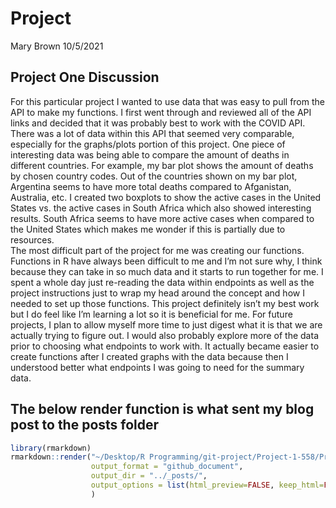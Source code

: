 Project 
================
Mary Brown
10/5/2021  

## Project One Discussion  
  For this particular project I wanted to use data that was easy to pull from the API to make my functions. I first went through and reviewed all of the API links and decided that it was probably best to work with the COVID API. There was a lot of data within this API that seemed very comparable, especially for the graphs/plots portion of this project. One piece of interesting data was being able to compare the amount of deaths in different countries. For example, my bar plot shows the amount of deaths by chosen country codes. Out of the countries shown on my bar plot, Argentina seems to have more total deaths compared to Afganistan, Australia, etc. I created two boxplots to show the active cases in the United States vs. the active cases in South Africa which also showed interesting results. South Africa seems to have more active cases when compared to the United States which makes me wonder if this is partially due to resources.  
  The most difficult part of the project for me was creating our functions. Functions in R have always been difficult to me and I'm not sure why, I think because they can take in so much data and it starts to run together for me. I spent a whole day just re-reading the data within endpoints as well as the project instructions just to wrap my head around the concept and how I needed to set up those functions. This project definitely isn't my best work but I do feel like I'm learning a lot so it is beneficial for me. For future projects, I plan to allow myself more time to just digest what it is that we are actually trying to figure out. I would also probably explore more of the data prior to choosing what endpoints to work with. It actually became easier to create functions after I created graphs with the data because then I understood better what endpoints I was going to need for the summary data. 



## The below render function is what sent my blog post to the posts folder 
```r
library(rmarkdown)
rmarkdown::render("~/Desktop/R Programming/git-project/Project-1-558/Project-1-558/2021-10-4-Project-Blog-Post.Rmd",
                  output_format = "github_document",
                  output_dir = "../_posts/",
                  output_options = list(html_preview=FALSE, keep_html=FALSE)
                  )  
```
